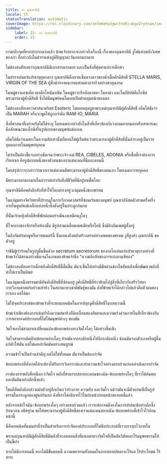 ```yaml
---
title: ลา กุณฑาลินี
locale: th
statusTranslation: automatic
coverImage: https://res.cloudinary.com/xmfm6mhw3gwctndtcubgx2rptnae/image/upload/v1741354419/small_cover_la_gran_rebelion_28716e29d2.webp
sidebar:
    label: 15. ลา กุณฑาลินี
    order: 15
---
```

เรามาถึงจุดที่ยากลำบากมากแล้ว ข้าพเจ้าอยากจะกล่าวถึงเรื่องนี้ เรื่องของกุณฑาลินี งูไฟแห่งพลังวิเศษของเรา ที่กล่าวถึงในตำราแห่งภูมิปัญญาตะวันออกมากมาย

ไม่ต้องสงสัยเลยว่ากุณฑาลินีมีเอกสารมากมาย และเป็นสิ่งที่คุ้มค่าแก่การศึกษา

ในตำราเล่นแร่แปรธาตุยุคกลาง กุณฑาลินีคือลายเซ็นดวงดาวของน้ำเชื้อศักดิ์สิทธิ์ STELLA MARIS, VIRGIN OF THE SEA ผู้ซึ่งนำทางคนงานแห่งมหาภารกิจอย่างชาญฉลาด

ในหมู่ชาวแอซเท็ก เธอคือโทนันทซิน ในหมู่ชาวกรีกคือคาสตา ไดอาน่า และในอียิปต์คือไอซิส พระมารดาผู้ศักดิ์สิทธิ์ ซึ่งไม่มีมนุษย์คนใดเคยเปิดผ้าคลุมหน้าของเธอ

ไม่ต้องสงสัยเลยว่าศาสนาคริสต์ Esoteric ไม่เคยหยุดบูชาพระแม่กุณฑาลินีผู้ศักดิ์สิทธิ์ เห็นได้ชัดว่าเป็น MARAH หรือจะพูดให้ถูกกว่าคือ RAM-IO, MARIA

สิ่งที่ศาสนาที่เคร่งครัดไม่ได้ระบุ โดยเฉพาะอย่างยิ่งในสิ่งที่เกี่ยวข้องกับวงกลมภายนอกหรือสาธารณะคือลักษณะของไอซิสในรูปแบบของมนุษย์แต่ละคน

เห็นได้ชัดว่าเฉพาะในความลับเท่านั้นที่สอนให้ผู้เริ่มต้นว่าพระมารดาผู้ศักดิ์สิทธิ์นั้นดำรงอยู่เป็นรายบุคคลภายในมนุษย์ทุกคน

ไม่จำเป็นต้องชี้แจงอย่างชัดเจนว่าพระเจ้า-แม่ REA, CIBELES, ADONIA หรือชื่อที่เราต้องการเรียกเธอ คือรูปแบบหนึ่งของตัวตนของเราแต่ละคนที่นี่และตอนนี้

โดยสรุปเราจะกล่าวว่าพวกเราแต่ละคนมีพระมารดาผู้ศักดิ์สิทธิ์ของตนเอง โดยเฉพาะรายบุคคล

มีพระมารดามากมายในสวรรค์เท่ากับสิ่งมีชีวิตที่มีอยู่บนพื้นโลก

กุณฑาลินีคือพลังลึกลับที่ทำให้โลกดำรงอยู่ แง่มุมหนึ่งของพรหม

ในแง่มุมทางจิตวิทยาที่ปรากฏในกายวิภาคศาสตร์ที่ซ่อนเร้นของมนุษย์ กุณฑาลินีขดตัวสามครั้งครึ่งภายในศูนย์แม่เหล็กแห่งหนึ่งซึ่งตั้งอยู่ในกระดูกก้นกบ

ที่นั่นเจ้าหญิงศักดิ์สิทธิ์พักผ่อนอย่างมึนงงเหมือนงูใดๆ

ที่ใจกลางของจักรหรือห้องนั้น มีรูปสามเหลี่ยมเพศเมียหรือโยนี ซึ่งมีลิงกัมเพศผู้ตั้งอยู่

ในลิงกัมปรมาณูหรือเวทมนตร์นี้ ซึ่งแสดงถึงพลังสร้างสรรค์ทางเพศของพรหม งูที่สูงส่ง กุณฑาลินี ขดตัวอยู่

ราชินีผู้เร่าร้อนในรูปงูตื่นขึ้นด้วย secretum secretorum ของกลไกเล่นแร่แปรธาตุบางอย่างที่ข้าพเจ้าได้สอนอย่างชัดเจนในงานของข้าพเจ้าชื่อ "ความลึกลับของการเบ่งบานสีทอง"

ไม่ต้องสงสัยเลยว่าเมื่อพลังศักดิ์สิทธิ์นี้ตื่นขึ้น มันจะขึ้นไปอย่างมีชัยผ่านช่องไขสันหลังเพื่อพัฒนาพลังที่ทำให้เราเป็นทิพย์

ในแง่มุมเหนือธรรมชาติอันศักดิ์สิทธิ์ที่ซ่อนอยู่ งูศักดิ์สิทธิ์ที่ก้าวข้ามไปสู่สิ่งที่เกี่ยวกับสรีรวิทยา กายวิภาคศาสตร์อย่างแท้จริง ในสถานะทางชาติพันธุ์ของมัน ดังที่ข้าพเจ้าได้กล่าวไปแล้วคือตัวตนของเราเอง แต่ได้มา

ไม่ใช่จุดประสงค์ของข้าพเจ้าที่จะสอนเทคนิคในการปลุกงูศักดิ์สิทธิ์ในบทความนี้

ข้าพเจ้าเพียงต้องการเน้นย้ำถึงความสมจริงที่ดิบเถื่อนของอัตตาและความเร่งด่วนภายในที่เกี่ยวข้องกับการสลายองค์ประกอบที่ไม่ใช่มนุษย์ต่างๆ ของมัน

จิตใจเองไม่สามารถเปลี่ยนแปลงข้อบกพร่องทางจิตใจใดๆ ได้อย่างสิ้นเชิง

จิตใจสามารถติดป้ายข้อบกพร่องใดๆ ย้ายมันจากระดับหนึ่งไปอีกระดับหนึ่ง ซ่อนมันจากตัวเองหรือผู้อื่น แก้ตัวให้มัน แต่ไม่เคยกำจัดมันอย่างสมบูรณ์

ความเข้าใจเป็นส่วนสำคัญ แต่ไม่ใช่ทั้งหมด มันจำเป็นต้องกำจัด

ข้อบกพร่องที่สังเกตได้จะต้องได้รับการวิเคราะห์และทำความเข้าใจอย่างครบถ้วนก่อนดำเนินการกำจัด

เราต้องการพลังที่เหนือกว่าจิตใจ พลังที่สามารถสลายอะตอมของฉัน-ข้อบกพร่องใดๆ ที่เราได้ค้นพบและตัดสินอย่างลึกซึ้งแล้ว

โชคดีที่พลังดังกล่าวแฝงตัวอยู่ลึกเกินกว่าร่างกาย ความรัก และจิตใจ แม้ว่ามันจะมีตัวแทนที่เป็นรูปธรรมในกระดูกของศูนย์ก้นกบ ดังที่เราได้อธิบายไว้ในย่อหน้าก่อนหน้าของบทนี้แล้ว

หลังจากเข้าใจฉัน-ข้อบกพร่องใดๆ อย่างครบถ้วนแล้ว เราจะต้องจมดิ่งลงในการทำสมาธิอย่างลึกซึ้ง อ้อนวอน อธิษฐาน ขอให้พระมารดาผู้ศักดิ์สิทธิ์ของเราแต่ละคนสลายฉัน-ข้อบกพร่องที่เข้าใจไว้ก่อนหน้านี้

นี่คือเทคนิคที่แม่นยำที่จำเป็นสำหรับการกำจัดองค์ประกอบที่ไม่พึงประสงค์ที่เราบรรทุกไว้ภายใน

พระแม่กุณฑาลินีผู้ศักดิ์สิทธิ์มีพลังที่จะลดทอนสิ่งที่แนบมาทางจิตใจที่เป็นอัตวิสัยและไร้มนุษยธรรมให้เป็นขี้เถ้า

หากไม่มีการสอนนี้ หากไม่มีขั้นตอนนี้ ความพยายามทั้งหมดในการสลายอัตตาจะไร้ผล ไร้ประโยชน์ ไร้สาระ

